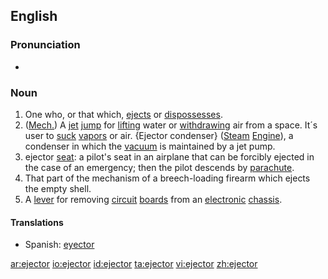 ==English==

===Pronunciation===
* {{IPA|/iːˈʤɛktɚ/}}

===Noun===
{{en-noun}}

# One who, or that which, [[eject]]s or [[dispossess]]es.
# ([[mechanics|Mech.]]) A [[jet]] [[jump]] for [[lift]]ing water or [[withdraw]]ing air from a space. It´s user to [[suck]] [[vapor]]s or air. {Ejector condenser} ([[steam|Steam]] [[engine|Engine]]), a condenser in which the [[vacuum]] is maintained by a jet pump.
# ejector [[seat]]: a pilot's seat in an airplane that can be forcibly ejected in the case of an emergency; then the pilot descends by [[parachute]].
# That part of the mechanism of a breech-loading firearm which ejects the empty shell.
# A [[lever]] for removing [[circuit]] [[board]]s from an [[electronic]] [[chassis]].

====Translations====
{{trans-top|ejector}}
* Spanish: [[eyector]] {{m}}
{{trans-mid}}
{{trans-bottom}}

[[ar:ejector]]
[[io:ejector]]
[[id:ejector]]
[[ta:ejector]]
[[vi:ejector]]
[[zh:ejector]]